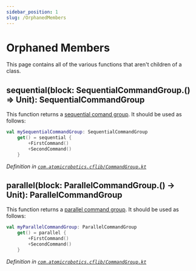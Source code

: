 ```yaml
---
sidebar_position: 1
slug: /OrphanedMembers
---
```


# Orphaned Members

This page contains all of the various functions that aren't children of a class.

## sequential(block: SequentialCommandGroup.() => Unit): SequentialCommandGroup
This function returns a [sequential comand group](SequentialCommandGroup). It should be used as follows:
```kotlin
val mySequentialCommandGroup: SequentialCommandGroup
    get() = sequential {
        +FirstCommand()
        +SecondCommand()
    }
```
*Definition in [`com.atomicrobotics.cflib/CommandGroup.kt`](https://github.com/AtomicRobotics3805/CFLib/blob/main/cflib/src/main/kotlin/com/atomicrobotics/cflib/CommandGroup.kt#L12)*

## parallel(block: ParallelCommandGroup.() -> Unit): ParallelCommandGroup
This function returns a [parallel command group](ParallelCommandGroup). It should be used as follows:
```kotlin
val myParallelCommandGroup: ParallelCommandGroup
    get() = parallel {
        +FirstCommand()
        +SecondCommand()
    }
```
*Definition in [`com.atomicrobotics.cflib/CommandGroup.kt`](https://github.com/AtomicRobotics3805/CFLib/blob/main/cflib/src/main/kotlin/com/atomicrobotics/cflib/CommandGroup.kt#L25)*